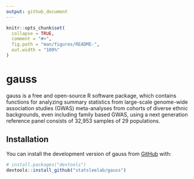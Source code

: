 ```yaml
---
output: github_document
---
```


<!-- README.md is generated from README.Rmd. Please edit that file -->

```r
knitr::opts_chunk$set(
  collapse = TRUE,
  comment = "#>",
  fig.path = "man/figures/README-",
  out.width = "100%"
)
```

# gauss

<!-- badges: start -->
<!-- badges: end -->

gauss is a free and open-source R software package, which contains functions for analyzing summary statistics from large-scale genome-wide association studies (GWAS) meta-analyses from cohorts of diverse ethnic backgrounds, even including family based GWAS, using a next generation reference panel consists of 32,953 samples of 29 populations. 

## Installation

You can install the development version of gauss from [GitHub](https://github.com/) with:

``` r
# install.packages("devtools")
devtools::install_github("statsleelab/gauss")
```
